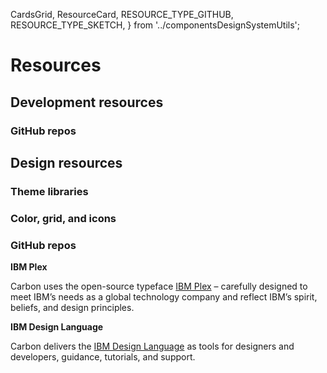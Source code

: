   CardsGrid,
  ResourceCard,
  RESOURCE_TYPE_GITHUB,
  RESOURCE_TYPE_SKETCH,
} from '../componentsDesignSystemUtils';

<Meta title="Resources" />

# Resources

## Development resources

### GitHub repos

<CardsGrid>
  <ResourceCard
    title="Carbon Components"
    type={RESOURCE_TYPE_GITHUB}
    url="https://github.com/carbon-design-system/carbon-components"
  />
  <ResourceCard
    title="Carbon Components React"
    type={RESOURCE_TYPE_GITHUB}
    url="https://github.com/carbon-design-system/carbon-components-react"
  />
  <ResourceCard
    title="Carbon Components Angular"
    type={RESOURCE_TYPE_GITHUB}
    url="https://github.com/carbon-design-system/carbon-components-angular"
  />
  <ResourceCard
    title="Carbon Components Vue"
    type={RESOURCE_TYPE_GITHUB}
    url="https://github.com/carbon-design-system/carbon-components-vue"
  />
  <ResourceCard
    title="Carbon boilerplate"
    type={RESOURCE_TYPE_GITHUB}
    url="https://github.com/carbon-design-system/carbon-boilerplate"
  />
</CardsGrid>

<!-- ### Storybooks -->

<!-- // TODO -->

## Design resources

### Theme libraries

<CardsGrid>
  <ResourceCard
    title="White theme"
    type={RESOURCE_TYPE_SKETCH}
    url="sketch://add-library/cloud/JaVzz"
  />
  <ResourceCard
    title="Gray 10 theme"
    type={RESOURCE_TYPE_SKETCH}
    url="sketch://add-library/cloud/Onwv2"
  />
  <ResourceCard
    title="Gray 90 theme"
    type={RESOURCE_TYPE_SKETCH}
    url="sketch://add-library/cloud/eo37p"
  />
  <ResourceCard
    title="Gray 100 theme"
    type={RESOURCE_TYPE_SKETCH}
    url="sketch://add-library/cloud/d13Ll"
  />
</CardsGrid>

### Color, grid, and icons

### GitHub repos

**IBM Plex**

Carbon uses the open-source typeface [IBM Plex](https://github.com/ibm/plex) – carefully designed to meet IBM’s needs as a global technology company and reflect IBM’s spirit, beliefs, and design principles.

**IBM Design Language**

Carbon delivers the [IBM Design Language](https://www.ibm.com/design/language/) as tools for designers and developers, guidance, tutorials, and support.

<!-- ## Tools

## Reading

// TODO

### Featured stories

// TODO

### Articles

// TODO -->
